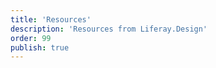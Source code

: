 ```yaml
---
title: 'Resources'
description: 'Resources from Liferay.Design'
order: 99
publish: true
---
```



<Grid template="auto / 1fr 1fr" gap="2rem">
	<Grid.Item>
		<CardHidden
			handbook
			icon="lexicon"
			title="Lexicon"
			text="Our Experience Language"
			to="/lexicon"
			cta="Get Started"
		/>
	</Grid.Item>
	<Grid.Item>
		<CardHidden
			handbook
			delay="0.2s"
			icon="whyBlueprints"
			title="Blueprints"
			text="Liferay's Brand Style Guidelines"
			to="/blueprints"
			cta="The Blue Abides"
		/>
	</Grid.Item>
	<Grid.Item>
		<CardHidden
			handbook
			delay=".3s"
			icon="fa_figma"
			title="Figma Resources"
			text="Open Source Design Projects"
			to="/resources/figma"
			cta="Help Us, Help You"
		/>
	</Grid.Item>
	<Grid.Item>
		<CardHidden
			handbook
			delay=".4s"
			icon="faqs"
			title="Help Center"
			text="Design docs for Liferay-ers"
			to="https://help.liferay.design"
			cta="Read the manual"
		/>
	</Grid.Item>
	<Grid.Item>
		<CardHidden
			handbook
			delay=".5s"
			icon="waffle"
			title="Style"
			text="Digital Marketing Styleguide"
			to="https://style.liferay.design"
			cta="Get in Style"
		/>
	</Grid.Item>
	<Grid.Item>
		<CardHidden
			handbook
			delay=".6s"
			icon="fa_terminal"
			title="Dashboard"
			text="A Liferay.Design slideshow"
			to="https://dashboard.liferay.design"
			cta="Sneak a Peek"
		/>
	</Grid.Item>
</Grid>
